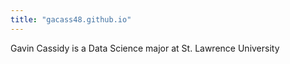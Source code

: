 ```yaml
---
title: "gacass48.github.io"
---
```


Gavin Cassidy is a Data Science major at St. Lawrence University


